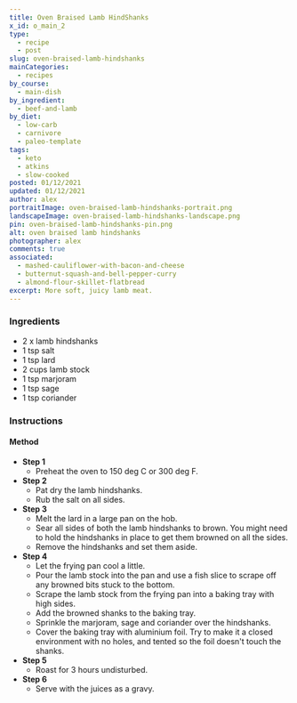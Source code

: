 ```yaml
---
title: Oven Braised Lamb HindShanks
x_id: o_main_2
type:
  - recipe
  - post
slug: oven-braised-lamb-hindshanks
mainCategories: 
  - recipes
by_course:
  - main-dish
by_ingredient:
  - beef-and-lamb
by_diet:
  - low-carb
  - carnivore
  - paleo-template
tags:
  - keto
  - atkins
  - slow-cooked
posted: 01/12/2021
updated: 01/12/2021
author: alex
portraitImage: oven-braised-lamb-hindshanks-portrait.png
landscapeImage: oven-braised-lamb-hindshanks-landscape.png
pin: oven-braised-lamb-hindshanks-pin.png
alt: oven braised lamb hindshanks
photographer: alex
comments: true
associated: 
  - mashed-cauliflower-with-bacon-and-cheese
  - butternut-squash-and-bell-pepper-curry
  - almond-flour-skillet-flatbread
excerpt: More soft, juicy lamb meat.
---
```


<Ingredients>

### Ingredients
  
  - 2 x lamb hindshanks
  - 1 tsp salt
  - 1 tsp lard
  - 2 cups lamb stock
  - 1 tsp marjoram
  - 1 tsp sage
  - 1 tsp coriander

</Ingredients>

<Instructions>

### Instructions

#### Method

  - **Step 1**
    - Preheat the oven to 150 deg C or 300 deg F.
  - **Step 2**
    - Pat dry the lamb hindshanks.
    - Rub the salt on all sides.
  - **Step 3**
    - Melt the lard in a large pan on the hob.
    - Sear all sides of both the lamb hindshanks to brown. You might need to hold the hindshanks in place to get them browned on all the sides.
    - Remove the hindshanks and set them aside.
  - **Step 4**
    - Let the frying pan cool a little.
    - Pour the lamb stock into the pan and use a fish slice to scrape off any browned bits stuck to the bottom.
    - Scrape the lamb stock from the frying pan into a baking tray with high sides.
    - Add the browned shanks to the baking tray.
    - Sprinkle the marjoram, sage and coriander over the hindshanks.
    - Cover the baking tray with aluminium foil. Try to make it a closed environment with no holes, and tented so the foil doesn't touch the shanks.
  - **Step 5**
    - Roast for 3 hours undisturbed.
  - **Step 6**
    - Serve with the juices as a gravy.

</Instructions>



